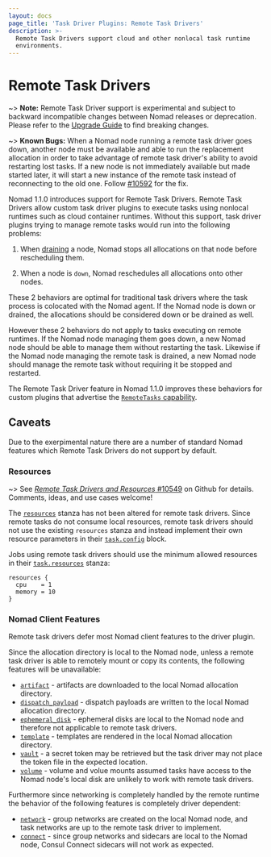 ```yaml
---
layout: docs
page_title: 'Task Driver Plugins: Remote Task Drivers'
description: >-
  Remote Task Drivers support cloud and other nonlocal task runtime
  environments.
---
```


# Remote Task Drivers

~> **Note:** Remote Task Driver support is experimental and subject to backward
incompatible changes between Nomad releases or deprecation. Please refer to the
[Upgrade Guide][upgrade] to find breaking changes.

~> **Known Bugs:** When a Nomad node running a remote task driver goes down,
another node must be available and able to run the replacement allocation in
order to take advantage of remote task driver's ability to avoid restarting
lost tasks. If a new node is not immediately available but made started later,
it will start a new instance of the remote task instead of reconnecting to the
old one. Follow [#10592][gh-10592] for the fix.

Nomad 1.1.0 introduces support for Remote Task Drivers. Remote Task Drivers
allow custom task driver plugins to execute tasks using nonlocal runtimes such
as cloud container runtimes. Without this support, task driver plugins trying
to manage remote tasks would run into the following problems:

1. When [draining][drain] a node, Nomad stops all allocations on that node
   before rescheduling them.

2. When a node is `down`, Nomad reschedules all allocations onto other nodes.

These 2 behaviors are optimal for traditional task drivers where the task
process is colocated with the Nomad agent. If the Nomad node is down or
drained, the allocations should be considered down or be drained as well.

However these 2 behaviors do not apply to tasks executing on remote runtimes.
If the Nomad node managing them goes down, a new Nomad node should be able to
manage them without restarting the task. Likewise if the Nomad node managing
the remote task is drained, a new Nomad node should manage the remote task
without requiring it be stopped and restarted.

The Remote Task Driver feature in Nomad 1.1.0 improves these behaviors for
custom plugins that advertise the [`RemoteTasks` capability][remote-cap].

## Caveats

Due to the exerpimental nature there are a number of standard Nomad features
which Remote Task Drivers do not support by default.

### Resources

~> See [*Remote Task Drivers and Resources* #10549][gh-10549] on Github for
details.  Comments, ideas, and use cases welcome!

The [`resources`][resources] stanza has not been altered for remote task
drivers. Since remote tasks do not consume local resources, remote task drivers
should not use the existing `resources` stanza and instead implement their own
resource parameters in their [`task.config`][task-config] block.

Jobs using remote task drivers should use the minimum allowed resources in
their [`task.resources`][resources] stanza:

```hcl
resources {
  cpu    = 1
  memory = 10
}
```

### Nomad Client Features

Remote task drivers defer most Nomad client features to the driver plugin.

Since the allocation directory is local to the Nomad node, unless a remote task
driver is able to remotely mount or copy its contents, the following features
will be unavailable:

- [`artifact`][artifact] - artifacts are downloaded to the local Nomad
  allocation directory.
- [`dispatch_payload`][dispatch-payload] - dispatch payloads are written to the
  local Nomad allocation directory.
- [`ephemeral_disk`][ephemeral-disk] - ephemeral disks are local to the Nomad
  node and therefore not applicable to remote task drivers.
- [`template`][template] - templates are rendered in the local Nomad allocation
  directory.
- [`vault`][vault] - a secret token may be retrieved but the task driver may
  not place the token file in the expected location.
- [`volume`][volume] - volume and volue mounts assumed tasks have access to the
  Nomad node's local disk are unlikely to work with remote task drivers.

Furthermore since networking is completely handled by the remote runtime the
behavior of the following features is completely driver dependent:

- [`network`][network] - group networks are created on the local Nomad node,
  and task networks are up to the remote task driver to implement.
- [`connect`][connect] - since group networks and sidecars are local to the
  Nomad node, Consul Connect sidecars will not work as expected.

[artifact]:  /docs/job-specification/artifact
[connect]: /docs/job-specification/connect
[dispatch-payload]: /docs/job-specification/dispatch_payload
[drain]: /docs/commands/node/drain
[ephemeral-disk]: /docs/job-specification/ephemeral_disk
[gh-10549]: https://github.com/hashicorp/nomad/issues/10549
[gh-10592]: https://github.com/hashicorp/nomad/issues/10592
[network]: /docs/job-specification/network
[remote-cap]: /docs/internals/plugins/task-drivers#capabilities-capabilities-error
[resources]: /docs/job-specification/resources
[task-config]: /docs/job-specification/task#config
[template]: /docs/job-specification/template
[upgrade]: /docs/upgrade/upgrade-specific
[vault]: /docs/job-specification/vault
[volume]: /docs/job-specification/volume
